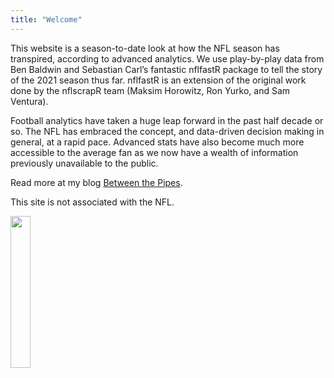 ```yaml
---
title: "Welcome"
---
```


This website is a season-to-date look at how the NFL season has transpired, according to advanced analytics. We use play-by-play data from Ben Baldwin and Sebastian Carl's fantastic nflfastR package to tell the story of the 2021 season thus far. nflfastR is an extension of the original work done by the nflscrapR team (Maksim Horowitz, Ron Yurko, and Sam Ventura).

Football analytics have taken a huge leap forward in the past half decade or so. The NFL has embraced the concept, and data-driven decision making in general, at a rapid pace. Advanced stats have also become much more accessible to the average fan as we now have a wealth of information previously unavailable to the public.

Read more at my blog [Between the Pipes](https://betweenthepipes.substack.com/).

This site is not associated with the NFL.

<img src="/Users/Stephan/Desktop/R Projects/NFL/NFL.png" style="width:25%">
